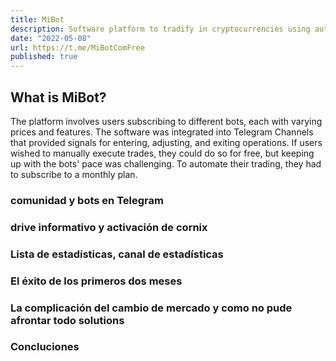 ```yaml
---
title: MiBot
description: Software platform to tradify in cryptocurrencies using automated bots, it reached the amount of 50 members
date: "2022-05-08"
url: https://t.me/MiBotComFree
published: true
---
```


## What is MiBot?

The platform involves users subscribing to different bots, each with varying prices and features. The software was integrated into Telegram Channels that provided signals for entering, adjusting, and exiting operations. If users wished to manually execute trades, they could do so for free, but keeping up with the bots' pace was challenging. To automate their trading, they had to subscribe to a monthly plan.

### comunidad y bots en Telegram

### drive informativo y activación de cornix

### Lista de estadísticas, canal de estadísticas

### El éxito de los primeros dos meses

### La complicación del cambio de mercado y como no pude afrontar todo solutions

### Concluciones
